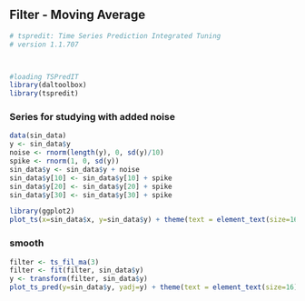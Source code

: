 ## Filter - Moving Average

```r
# tspredit: Time Series Prediction Integrated Tuning
# version 1.1.707



#loading TSPredIT
library(daltoolbox) 
library(tspredit) 
```

### Series for studying with added noise

```r
data(sin_data)
y <- sin_data$y
noise <- rnorm(length(y), 0, sd(y)/10)
spike <- rnorm(1, 0, sd(y))
sin_data$y <- sin_data$y + noise
sin_data$y[10] <- sin_data$y[10] + spike
sin_data$y[20] <- sin_data$y[20] + spike
sin_data$y[30] <- sin_data$y[30] + spike
```

```r
library(ggplot2)
plot_ts(x=sin_data$x, y=sin_data$y) + theme(text = element_text(size=16))
```

### smooth

```r
filter <- ts_fil_ma(3)
filter <- fit(filter, sin_data$y)
y <- transform(filter, sin_data$y)
plot_ts_pred(y=sin_data$y, yadj=y) + theme(text = element_text(size=16))
```

